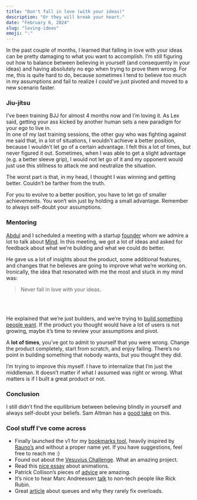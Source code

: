 ```yaml
---
title: "Don't fall in love (with your ideas)"
description: "Or they will break your heart."
date: "February 6, 2024"
slug: "loving-ideas"
emoji: "💡"
---
```


In the past couple of months, I learned that falling in love with your ideas can be pretty damaging to what you want to accomplish. I’m still figuring out how to balance between believing in yourself (and consequently in your ideas) and having absolutely no ego when trying to prove them wrong. For me, this is quite hard to do, because sometimes I tend to believe too much in my assumptions and fail to realize I could’ve just pivoted and moved to a new scenario faster.

### Jiu-jítsu

I’ve been training BJJ for almost 4 months now and I’m loving it. As Lex said, getting your ass kicked by another human sets a new paradigm for your ego to live in. 
<br/>
In one of my last training sessions, the other guy who was fighting against me said that, in a lot of situations, I wouldn't achieve a better position, because I wouldn't let go of a certain advantage. I felt this a lot of times, but never figured it out. Sometimes, when I was able to get a slight advantage (e.g. a better sleeve grip), I would not let go of it and my opponent would just use this stillness to attack me and neutralize the situation. 
<br/>

The worst part is that, in my head, I thought I was winning and getting better. Couldn’t be farther from the truth. 
<br/>

For you to evolve to a better position, you have to let go of smaller achievements. You won‘t win just by holding a small advantage. Remember to always self-doubt your assumptions. 

### Mentoring

[Abdul](https://abdulhdr.com) and I scheduled a meeting with a startup [founder](https://x.com/coproduto) whom we admire a lot to talk about [Mind](https://getmind.app). In this meeting, we got a lot of ideas and asked for feedback about what we’re building and what we could do better. 
<br/>

He gave us a lot of insights about the product, some additional features, and changes that he believes are going to improve what we’re working on. Ironically, the idea that resonated with me the most and stuck in my mind was:
<br/>

> Never fall in love with your ideas.

<br/>
<br/>

He explained that we’re just builders, and we’re trying to [build something people want](https://ycombinator.com). If the product you thought would have a lot of users is not growing, maybe it’s time to review your assumptions and pivot. 
<br/>

A **lot of times**, you’ve got to admit to yourself that you were wrong. Change the product completely, start from scratch, and enjoy failing. There’s no point in building something that nobody wants, but you thought they did. 
<br/>

I’m trying to improve this myself. I have to internalize that I’m just the middleman. It doesn’t matter if what I assumed was right or wrong. What matters is if I built a great product or not.

### Conclusion

I still didn’t find the equilibrium between believing blindly in yourself and always self-doubt your beliefs. Sam Altman has a [good take](https://blog.samaltman.com/how-to-be-successful) on this.

### Cool stuff I’ve come across

- Finally launched the v1 for my [bookmarks tool](https://bookmarks.gustavofior.com), heavily inspired by [Rauno’s](https://bmrks.com) and without a proper name yet. If you have suggestions, feel free to reach me :)
- Found out about the [Vesuvius Challenge](https://scrollprize.org/). What an amazing project.
- Read this [nice essay](https://brandur.org/interfaces) about animations.
- Patrick Collison’s pieces of [advice](https://patrickcollison.com/advice) are amazing.
- It’s nice to hear Marc Andreessen [talk](https://www.youtube.com/watch?v=Wlx2oAeV4-8&ab_channel=TetragrammatonwithRickRubin) to non-tech people like Rick Rubin.
- Great [article](https://ferd.ca/queues-don-t-fix-overload.html) about queues and why they rarely fix overloads.